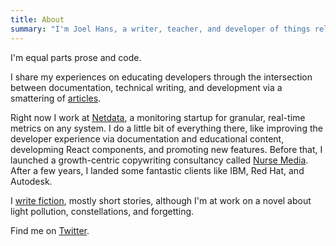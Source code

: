 ```yaml
---
title: About
summary: "I'm Joel Hans, a writer, teacher, and developer of things related to writing and teaching on the web."
---
```


I'm equal parts prose and code.

I share my experiences on educating developers through the intersection between documentation, technical writing, and
development via a smattering of [articles](/articles).

Right now I work at [Netdata](https://netdata.cloud), a monitoring startup for granular, real-time metrics on any
system. I do a little bit of everything there, like improving the developer experience via documentation and educational
content, developming React components, and promoting new features. Before that, I launched a growth-centric copywriting
consultancy called [Nurse Media](https://nurse.media). After a few years, I landed some fantastic clients like IBM, Red
Hat, and Autodesk.

I [write fiction](/fiction), mostly short stories, although I'm at work on a novel about light pollution,
constellations, and forgetting.

Find me on [Twitter](https://twitter.com/joelhans).
